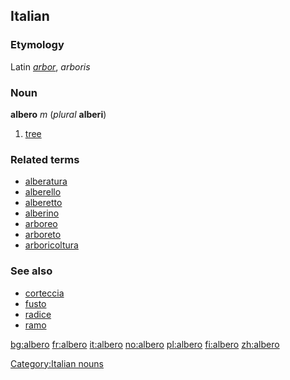 ==Italian==
===Etymology===
Latin ''[[arbor]]'', ''arboris''
===Noun===
'''albero''' ''m'' (''plural'' '''alberi''')

#[[tree]]

===Related terms===
*[[alberatura]]
*[[alberello]]
*[[alberetto]]
*[[alberino]]
*[[arboreo]]
*[[arboreto]]
*[[arboricoltura]]

===See also===
*[[corteccia]]
*[[fusto]]
*[[radice]]
*[[ramo]]
[[Category:Italian nouns]]

[[bg:albero]]
[[fr:albero]]
[[it:albero]]
[[no:albero]]
[[pl:albero]]
[[fi:albero]]
[[zh:albero]]